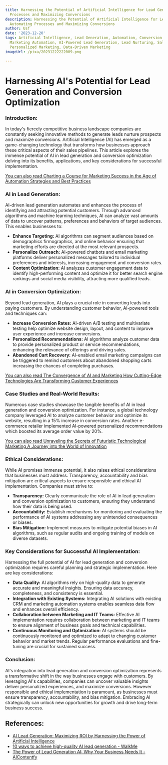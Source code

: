 ```yaml
---
title: Harnessing the Potential of Artificial Intelligence for Lead Generation Automating
  Processes and Maximizing Conversions
description: Harnessing the Potential of Artificial Intelligence for Lead Generation
  Automating Processes and Maximizing Conversions
author: Usf
date: '2023-12-20'
tags: Artificial Intelligence, Lead Generation, Automation, Conversion Optimization,
  Marketing Automation, AI-Powered Lead Generation, Lead Nurturing, Sales Automation,
  Personalized Marketing, Data-Driven Marketing
imageUrl: /pixa/20231222222009.png

---
```

# Harnessing AI's  Potential for Lead Generation and Conversion Optimization

### Introduction:
In today's  fiercely competitive business landscape companies are constantly seeking innovative methods to generate leads nurture prospects and maximize conversions. Artificial Intelligence (AI) has emerged as a game-changing technology that transforms how businesses approach these critical aspects of their sales pipelines. This article explores the immense  potential of AI in lead  generation and conversion  optimization delving into its benefits, applications, and  key considerations for successful implementation.

[You can also read Charting a Course for Marketing  Success in the Age of Automation Strategies and Best Practices](Charting%20a%20Course%20for%20Marketing%20Success%20in%20the%20Age%20of%20Automation%20Strategies%20and%20Best%20Practices)


### AI in Lead Generation:
AI-driven  lead generation automates and enhances  the process of identifying and attracting potential customers. Through advanced algorithms and machine learning techniques, AI can analyze  vast  amounts of data to uncover patterns, preferences and behaviors of target audiences.  This enables businesses to:

* **Enhance Targeting:** AI algorithms can  segment audiences based on demographics firmographics,  and online behavior  ensuring  that marketing efforts are directed at  the most relevant prospects.
* **Personalize Outreach:** AI-powered chatbots and email marketing platforms deliver personalized messages  tailored to individual preferences  and interests, increasing engagement and conversion  rates.
* **Content Optimization:** AI  analyzes customer engagement data to identify high-performing content and optimize it for better search engine rankings and social media visibility, attracting more qualified leads.

### AI in Conversion Optimization:
Beyond lead generation, AI plays a crucial role in converting  leads into paying customers. By understanding customer behavior, AI-powered tools and techniques can:

*  **Increase Conversion Rates:**  AI-driven A/B testing and multivariate  testing help optimize website design, layout, and content to improve user experience and increase conversions.
* **Personalized Recommendations:** AI  algorithms analyze customer data  to provide personalized product or  service recommendations, enhancing the relevance of offerings and  driving sales.
* **Abandoned Cart Recovery:** AI-enabled email marketing campaigns can be triggered to  remind customers about abandoned shopping  carts increasing the chances of completing purchases.

[You can also read The Convergence  of AI and Marketing How Cutting-Edge Technologies  Are Transforming Customer Experiences](The%20Convergence%20of%20AI%20and%20Marketing%20How%20Cutting-Edge%20Technologies%20Are%20Transforming%20Customer%20Experiences)


### Case  Studies and Real-World Results:
Numerous case studies showcase the tangible  benefits of AI in lead generation and conversion optimization. For instance, a global  technology company leveraged AI to analyze customer behavior and  optimize its website, resulting in a 15% increase in conversion rates. Another e-commerce retailer implemented  AI-powered personalized recommendations which boosted its average  order value by 20%.

[You can also read Unraveling the Secrets of Futuristic Technological Marketing A Journey into the World of Innovation](Unraveling%20the%20Secrets%20of%20Futuristic%20Technological%20Marketing%20A%20Journey%20into%20the%20World%20of%20Innovation)


###  Ethical Considerations:
While AI promises immense potential, it also raises ethical considerations that businesses must address. Transparency, accountability and  bias mitigation are critical  aspects to ensure responsible and ethical AI implementation. Companies must strive to:

* **Transparency:**  Clearly communicate the role of AI in lead  generation and conversion optimization to customers, ensuring they understand how their data is being used.
* **Accountability:** Establish mechanisms for monitoring and evaluating the performance of AI systems addressing any unintended consequences or biases.
* **Bias Mitigation:** Implement measures to mitigate potential biases in AI algorithms, such as regular audits  and ongoing training of models on diverse datasets.

### Key Considerations for Successful AI Implementation:
Harnessing  the full potential of AI for lead generation and conversion optimization  requires careful planning and strategic implementation. Here are key considerations:

* **Data  Quality:**  AI algorithms rely on high-quality data to generate accurate and meaningful insights. Ensuring data accuracy, completeness,  and consistency is essential.
* **Integration  with Existing Systems:** Integrating AI solutions with existing CRM  and marketing automation systems enables seamless data flow and enhances overall efficiency.
* **Collaboration between Marketing  and IT Teams:** Effective AI implementation requires collaboration between  marketing and  IT teams to ensure alignment of business goals and technical capabilities.
* **Continuous Monitoring and  Optimization:** AI systems should  be continuously monitored and optimized to adapt to changing customer behavior  and market trends. Regular performance evaluations and fine-tuning are crucial  for sustained success.

### Conclusion:
AI's integration into lead generation and conversion optimization represents a transformative shift  in the way businesses  engage with customers. By leveraging AI's capabilities, companies can uncover  valuable insights  deliver personalized experiences, and maximize conversions. However responsible and ethical  implementation is paramount, as businesses must ensure  transparency, accountability, and bias  mitigation. Embracing AI strategically can unlock new opportunities  for growth and drive  long-term business success.

## References:
- [AI Lead Generation: Maximizing ROI by Harnessing the Power of Artificial Intelligence](https://outgrowco.medium.com/ai-lead-generation-maximizing-roi-by-harnessing-the-power-of-artificial-intelligence-20cc72c73479)
- [10 ways to achieve high-quality AI lead generation - WalkMe](https://www.walkme.com/blog/ai-lead-generation/)
- [The Power of Lead Generation AI: Why Your Business Needs It - AIContentfy](https://aicontentfy.com/en/blog/power-of-lead-generation-ai-why-business-needs-it)
